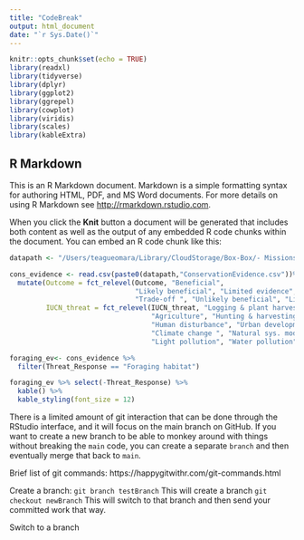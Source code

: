 ```yaml
---
title: "CodeBreak"
output: html_document
date: "`r Sys.Date()`"
---
```


```r
knitr::opts_chunk$set(echo = TRUE)
library(readxl)
library(tidyverse)
library(dplyr)
library(ggplot2)
library(ggrepel)
library(cowplot)
library(viridis)
library(scales)
library(kableExtra)
```

## R Markdown

This is an R Markdown document. Markdown is a simple formatting syntax for authoring HTML, PDF, and MS Word documents. For more details on using R Markdown see <http://rmarkdown.rstudio.com>.

When you click the **Knit** button a document will be generated that includes both content as well as the output of any embedded R code chunks within the document. You can embed an R code chunk like this:

```r
datapath <- "/Users/teagueomara/Library/CloudStorage/Box-Box/- Missions & Programs/Collaborative Projects/conservation_evidence/Bio Cons SI Shortfalls Cons Sci/data and script/"

cons_evidence <- read.csv(paste0(datapath,"ConservationEvidence.csv"))%>%
  mutate(Outcome = fct_relevel(Outcome, "Beneficial",
                               "Likely beneficial", "Limited evidence", 
                               "Trade-off ", "Unlikely beneficial", "Likely harmful", "No evidence"),
         IUCN_threat = fct_relevel(IUCN_threat, "Logging & plant harvesting",
                                   "Agriculture", "Hunting & harvesting", 
                                   "Human disturbance", "Urban development", "Energy prod. & mining", 
                                   "Climate change ", "Natural sys. modifications","White-nose Syndrome", "Invasive sp","Diseases",
                                   "Light pollution", "Water pollution", "Noise pollution", "Transportation & corridors", "Multiple threats"))

foraging_ev<- cons_evidence %>% 
  filter(Threat_Response == "Foraging habitat")

foraging_ev %>% select(-Threat_Response) %>%  
  kable() %>%
  kable_styling(font_size = 12)
```


There is a limited amount of git interaction that can be done through the RStudio interface, and it will focus on the main branch on GitHub. If you want to create a new branch to be able to monkey around with things without breaking the `main` code, you can create a separate `branch` and then eventually merge that back to `main`.

Brief list of git commands: https://happygitwithr.com/git-commands.html

Create a branch: 
`git branch testBranch` This will create a branch
`git checkout newBranch` This will switch to that branch and then send your committed work that way.



Switch to a branch

